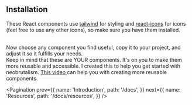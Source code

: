 
## Installation

These React components use <a target="_blank" href="https://tailwindcss.com/">tailwind</a> for styling and <a target="_blank" href="https://react-icons.github.io/react-icons/">react-icons</a> for icons (feel free to use any other icons), so make sure you have them installed.

<br />
Now choose any component you find useful, copy it to your project, and adjust it
so it fulfills your needs.
<br />
Keep in mind that these are YOUR components. It's on you to make them more reusable
and accessible. I created this to help you get started with neobrutalism. <a href="https://www.youtube.com/watch?v=eXRlVpw1SIQ&ab_channel=Joshtriedcoding">
  This video
</a> can help you with creating more reusable components.

<Pagination
  prev={{
    name: 'Introduction',
    path: '/docs',
  }}
  next={{
    name: 'Resources',
    path: '/docs/resources',
  }}
/>
